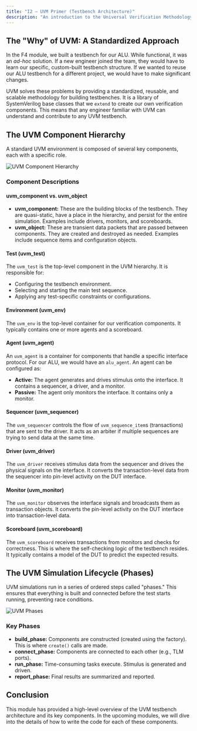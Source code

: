 ```yaml
---
title: "I2 – UVM Primer (Testbench Architecture)"
description: "An introduction to the Universal Verification Methodology (UVM) and its standard testbench architecture."
---
```



## The "Why" of UVM: A Standardized Approach

In the F4 module, we built a testbench for our ALU. While functional, it was an *ad-hoc* solution. If a new engineer joined the team, they would have to learn our specific, custom-built testbench structure. If we wanted to reuse our ALU testbench for a different project, we would have to make significant changes.

UVM solves these problems by providing a standardized, reusable, and scalable methodology for building testbenches. It is a library of SystemVerilog base classes that we `extend` to create our own verification components. This means that any engineer familiar with UVM can understand and contribute to any UVM testbench.

## The UVM Component Hierarchy

A standard UVM environment is composed of several key components, each with a specific role.

![UVM Component Hierarchy](https://i.imgur.com/9y8F7H9.png)

### Component Descriptions

#### uvm_component vs. uvm_object

- **uvm_component:** These are the building blocks of the testbench. They are quasi-static, have a place in the hierarchy, and persist for the entire simulation. Examples include drivers, monitors, and scoreboards.
- **uvm_object:** These are transient data packets that are passed between components. They are created and destroyed as needed. Examples include sequence items and configuration objects.

#### Test (uvm_test)

The `uvm_test` is the top-level component in the UVM hierarchy. It is responsible for:

- Configuring the testbench environment.
- Selecting and starting the main test sequence.
- Applying any test-specific constraints or configurations.

#### Environment (uvm_env)

The `uvm_env` is the top-level container for our verification components. It typically contains one or more agents and a scoreboard.

#### Agent (uvm_agent)

An `uvm_agent` is a container for components that handle a specific interface protocol. For our ALU, we would have an `alu_agent`. An agent can be configured as:

- **Active:** The agent generates and drives stimulus onto the interface. It contains a sequencer, a driver, and a monitor.
- **Passive:** The agent only monitors the interface. It contains only a monitor.

#### Sequencer (uvm_sequencer)

The `uvm_sequencer` controls the flow of `uvm_sequence_item`s (transactions) that are sent to the driver. It acts as an arbiter if multiple sequences are trying to send data at the same time.

#### Driver (uvm_driver)

The `uvm_driver` receives stimulus data from the sequencer and drives the physical signals on the interface. It converts the transaction-level data from the sequencer into pin-level activity on the DUT interface.

#### Monitor (uvm_monitor)

The `uvm_monitor` observes the interface signals and broadcasts them as transaction objects. It converts the pin-level activity on the DUT interface into transaction-level data.

#### Scoreboard (uvm_scoreboard)

The `uvm_scoreboard` receives transactions from monitors and checks for correctness. This is where the self-checking logic of the testbench resides. It typically contains a model of the DUT to predict the expected results.

## The UVM Simulation Lifecycle (Phases)

UVM simulations run in a series of ordered steps called "phases." This ensures that everything is built and connected before the test starts running, preventing race conditions.

![UVM Phases](https://i.imgur.com/4l3g7t4.png)

### Key Phases

- **build_phase:** Components are constructed (created using the factory). This is where `create()` calls are made.
- **connect_phase:** Components are connected to each other (e.g., TLM ports).
- **run_phase:** Time-consuming tasks execute. Stimulus is generated and driven.
- **report_phase:** Final results are summarized and reported.

## Conclusion

This module has provided a high-level overview of the UVM testbench architecture and its key components. In the upcoming modules, we will dive into the details of how to write the code for each of these components.
